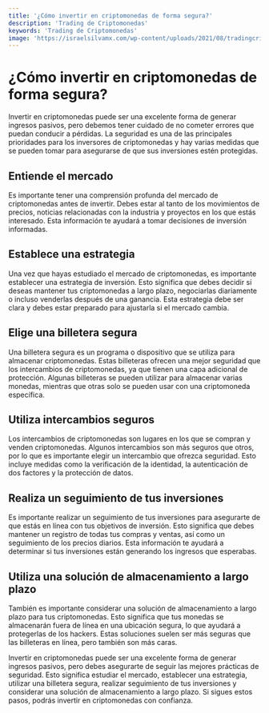 ```yaml
---
title: '¿Cómo invertir en criptomonedas de forma segura?'
description: 'Trading de Criptomonedas'
keywords: 'Trading de Criptomonedas'
image: 'https://israelsilvamx.com/wp-content/uploads/2021/08/tradingcriptos.jpg'
---
```




# ¿Cómo invertir en criptomonedas de forma segura?

Invertir en criptomonedas puede ser una excelente forma de generar ingresos pasivos, pero debemos tener cuidado de no cometer errores que puedan conducir a pérdidas. La seguridad es una de las principales prioridades para los inversores de criptomonedas y hay varias medidas que se pueden tomar para asegurarse de que sus inversiones estén protegidas.

## Entiende el mercado

Es importante tener una comprensión profunda del mercado de criptomonedas antes de invertir. Debes estar al tanto de los movimientos de precios, noticias relacionadas con la industria y proyectos en los que estás interesado. Esta información te ayudará a tomar decisiones de inversión informadas.

<ImageAdd source="https://www.refinitiv.com/content/dam/marketing/pt_br/image/photography/blog/standalone/rc2w3r90p9ye.jpg.transform/width-825/image.jpg"/>

## Establece una estrategia

Una vez que hayas estudiado el mercado de criptomonedas, es importante establecer una estrategia de inversión. Esto significa que debes decidir si deseas mantener tus criptomonedas a largo plazo, negociarlas diariamente o incluso venderlas después de una ganancia. Esta estrategia debe ser clara y debes estar preparado para ajustarla si el mercado cambia.

<ImageAdd source="https://thumbs.dreamstime.com/b/d-criptomonedas-de-bitcoin-con-gr%C3%A1fico-crecimiento-y-estrategia-inversi%C3%B3n-en-rompecabezas-computadora-obtener-ganancias-%C3%A9xito-240590944.jpg"/>

## Elige una billetera segura

Una billetera segura es un programa o dispositivo que se utiliza para almacenar criptomonedas. Estas billeteras ofrecen una mejor seguridad que los intercambios de criptomonedas, ya que tienen una capa adicional de protección. Algunas billeteras se pueden utilizar para almacenar varias monedas, mientras que otras solo se pueden usar con una criptomoneda específica.

<ImageAdd source="https://geekflare.com/wp-content/uploads/2019/11/crypto-currency-wallets.png"/>

## Utiliza intercambios seguros

Los intercambios de criptomonedas son lugares en los que se compran y venden criptomonedas. Algunos intercambios son más seguros que otros, por lo que es importante elegir un intercambio que ofrezca seguridad. Esto incluye medidas como la verificación de la identidad, la autenticación de dos factores y la protección de datos.

<ImageAdd source="https://media.bulios.com/media/statuses/inside/bb46a112-e1f5-493f-9e12-c791fe12b640.jpg"/>

## Realiza un seguimiento de tus inversiones

Es importante realizar un seguimiento de tus inversiones para asegurarte de que estás en línea con tus objetivos de inversión. Esto significa que debes mantener un registro de todas tus compras y ventas, así como un seguimiento de los precios diarios. Esta información te ayudará a determinar si tus inversiones están generando los ingresos que esperabas.

<ImageAdd source="https://steemitimages.com/DQmSjg1EkLhZQzCQtd7XCbNKAwrcdpA6yoLEDoZ9FirdGj6/Captura.PNG"/>

## Utiliza una solución de almacenamiento a largo plazo

También es importante considerar una solución de almacenamiento a largo plazo para tus criptomonedas. Esto significa que tus monedas se almacenarán fuera de línea en una ubicación segura, lo que ayudará a protegerlas de los hackers. Estas soluciones suelen ser más seguras que las billeteras en línea, pero también son más caras.

<ImageAdd source="https://dineroenusa.com/wp-content/uploads/2021/07/que-es-filecoin-FIL-criptomonedas.jpg"/>

Invertir en criptomonedas puede ser una excelente forma de generar ingresos pasivos, pero debes asegurarte de seguir las mejores prácticas de seguridad. Esto significa estudiar el mercado, establecer una estrategia, utilizar una billetera segura, realizar seguimiento de tus inversiones y considerar una solución de almacenamiento a largo plazo. Si sigues estos pasos, podrás invertir en criptomonedas con confianza.